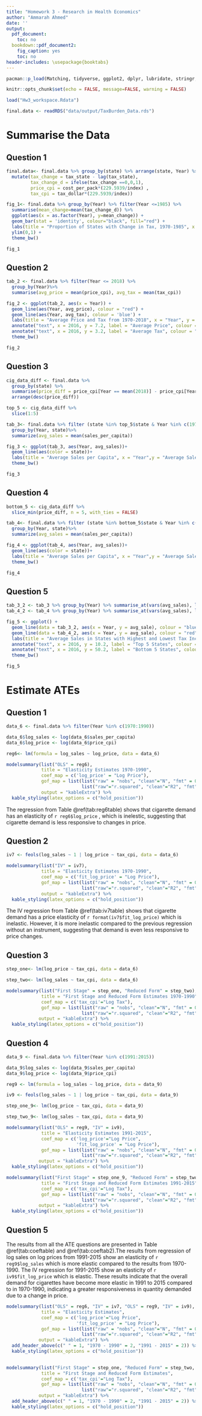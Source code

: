 ```yaml
---
title: "Homework 3 - Research in Health Economics"
author: "Ammarah Ahmed"
date: ''
output:
  pdf_document:
    toc: no
  bookdown::pdf_document2:
    fig_caption: yes
    toc: no
header-includes: \usepackage{booktabs}
---
```


```r
pacman::p_load(Matching, tidyverse, ggplot2, dplyr, lubridate, stringr, readxl, readr, data.table, gdata, scales, kableExtra, modelsummary, fixest, imputeTS)
```

```r
knitr::opts_chunk$set(echo = FALSE, message=FALSE, warning = FALSE)
```

```r
load("Hw3_workspace.Rdata")
```

```r
final.data <- readRDS("data/output/TaxBurden_Data.rds")
```

# Summarise the Data

## Question 1

```r
final.data<- final.data %>% group_by(state) %>% arrange(state, Year) %>%
  mutate(tax_change = tax_state - lag(tax_state),
         tax_change_d = ifelse(tax_change ==0,0,1),
         price_cpi = cost_per_pack*(229.5939/index) ,
         tax_cpi = tax_dollar*(229.5939/index)) 
```


```r
fig_1<- final.data %>% group_by(Year) %>% filter(Year <=1985) %>%
  summarise(mean_change=mean(tax_change_d)) %>% 
  ggplot(aes(x = as.factor(Year), y=mean_change)) + 
  geom_bar(stat = 'identity', colour="black", fill="red") + 
  labs(title = "Proportion of States with Change in Tax, 1970-1985", x = "Year", y = "Proportion of States") +
  ylim(0,1) +
  theme_bw()
```

```r
fig_1
```

## Question 2

```r
tab_2 <- final.data %>% filter(Year <= 2018) %>% 
  group_by(Year)%>%
  summarise(avg_price = mean(price_cpi), avg_tax = mean(tax_cpi))
```
```r
fig_2 <- ggplot(tab_2, aes(x = Year)) + 
  geom_line(aes(Year, avg_price), colour = "red") + 
  geom_line(aes(Year, avg_tax), colour = 'blue') +
  labs(title = "Average Price and Tax from 1970-2018", x = "Year", y = "Average Price and Tax") +
  annotate("text", x = 2016, y = 7.2, label = "Average Price", colour = "black", size = 3) +
  annotate("text", x = 2016, y = 3.2, label = "Average Tax", colour = "black", size = 3) +
  theme_bw()
```

```r
fig_2
```

## Question 3

```r
cig_data_diff <- final.data %>%
  group_by(state) %>%
  summarise(price_diff = price_cpi[Year == mean(2018)] - price_cpi[Year == mean(1970)]) %>%
  arrange(desc(price_diff))
```
```r
top_5 <- cig_data_diff %>%
  slice(1:5)
```
```r
tab_3<- final.data %>% filter (state %in% top_5$state & Year %in% c(1970:2018))%>% 
  group_by(Year, state)%>% 
  summarize(avg_sales = mean(sales_per_capita))
```
```r
fig_3 <- ggplot(tab_3, aes(Year, avg_sales))+
  geom_line(aes(color = state))+
  labs(title = "Average Sales per Capita", x = "Year",y = "Average Sales per Capita")+
  theme_bw()
```

```r
fig_3
```

## Question 4

```r
bottom_5 <- cig_data_diff %>%
  slice_min(price_diff, n = 5, with_ties = FALSE)
```
```r
tab_4<- final.data %>% filter (state %in% bottom_5$state & Year %in% c(1970:2018))%>% 
  group_by(Year, state)%>% 
  summarize(avg_sales = mean(sales_per_capita))
```
```r
fig_4 <- ggplot(tab_4, aes(Year, avg_sales))+
  geom_line(aes(color = state))+
  labs(title = "Average Sales per Capita", x = "Year",y = "Average Sales per Capita")+
  theme_bw()
```

```r
fig_4
```

## Question 5

```r
tab_3_2 <- tab_3 %>% group_by(Year) %>% summarise_at(vars(avg_sales), list(avg_sale = mean))
tab_4_2 <- tab_4 %>% group_by(Year) %>% summarise_at(vars(avg_sales), list(avg_sale = mean))
```
```r
fig_5 <- ggplot() + 
  geom_line(data = tab_3_2, aes(x = Year, y = avg_sale), colour = "blue") +
  geom_line(data = tab_4_2, aes(x = Year, y = avg_sale), colour = "red") +
  labs(title = "Average Sales in States with Highest and Lowest Tax Increase", x = "Year", y = "Average Sales per Capita") +
  annotate("text", x = 2016, y = 10.2, label = "Top 5 States", colour = "black", size = 3) +
  annotate("text", x = 2016, y = 50.2, label = "Bottom 5 States", colour = "black", size = 3) +
  theme_bw()
```

```r
fig_5
```

# Estimate ATEs

## Question 1 
```r
data_6 <- final.data %>% filter(Year %in% c(1970:1990))
```
```r
data_6$log_sales <- log(data_6$sales_per_capita)
data_6$log_price <- log(data_6$price_cpi)

```
```r
reg6<- lm(formula = log_sales ~ log_price, data = data_6)
```

```r
modelsummary(list("OLS" = reg6),
             title = "Elasticity Estimates 1970-1990",
             coef_map = c('log_price' = "Log Price"),
             gof_map = list(list("raw" = "nobs", "clean"="N", "fmt" = 0),
                            list("raw"="r.squared", "clean"="R2", "fmt" =2)),
             output = "kableExtra") %>%
  kable_styling(latex_options = c("hold_position"))
```

The regression from Table \@ref(tab:reg6table) shows that cigarette demand has an elasticity of `r reg6$log_price` , which is inelestic, suggesting that cigarette demand is less responsive to changes in price.

## Question 2

```r
iv7 <- feols(log_sales ~ 1 | log_price ~ tax_cpi, data = data_6)
```

```r
modelsummary(list("IV" = iv7),
             title = "Elasticity Estimates 1970-1990",
             coef_map = c('fit_log_price' = "Log Price"),
             gof_map = list(list("raw" = "nobs", "clean"="N", "fmt" = 0),
                            list("raw"="r.squared", "clean"="R2", "fmt" =2)),
             output = "kableExtra") %>%
  kable_styling(latex_options = c("hold_position"))
```

The IV regression from Table \@ref(tab:iv7table) shows that cigarette demand has a price elasticity of `r format(iv7$fit_log_price)` which is inelastic. However, it is more inelastic compared to the previous regression without an instrument, suggesting that demand is even less responsive to price changes.

\newpage 

## Question 3

```r
step_one<- lm(log_price ~ tax_cpi, data = data_6)
```

```r
step_two<- lm(log_sales ~ tax_cpi, data = data_6)
```

```r
modelsummary(list("First Stage" = step_one, "Reduced Form" = step_two),
             title = "First Stage and Reduced Form Estimates 1970-1990",
             coef_map = c('tax_cpi'="Log Tax"),
             gof_map = list(list("raw" = "nobs", "clean"="N", "fmt" = 0),
                            list("raw"="r.squared", "clean"="R2", "fmt" =2)),
            output = "kableExtra") %>% 
  kable_styling(latex_options = c("hold_position"))
```

## Question 4

```r
data_9 <- final.data %>% filter(Year %in% c(1991:2015))
```
```r
data_9$log_sales <- log(data_9$sales_per_capita)
data_9$log_price <- log(data_9$price_cpi)
```

```r
reg9 <- lm(formula = log_sales ~ log_price, data = data_9)
```

```r
iv9 <- feols(log_sales ~ 1 | log_price ~ tax_cpi, data = data_9)
```

```r
step_one_9<- lm(log_price ~ tax_cpi, data = data_9)
```

```r
step_two_9<- lm(log_sales ~ tax_cpi, data = data_9)
```

```r
modelsummary(list("OLS" = reg9, "IV" = iv9),
             title = "Elasticity Estimates 1991-2015",
             coef_map = c('log_price'="Log Price",
                          'fit_log_price' = "Log Price"),
             gof_map = list(list("raw" = "nobs", "clean"="N", "fmt" = 0),
                            list("raw"="r.squared", "clean"="R2", "fmt" =2)),
            output = "kableExtra") %>% 
  kable_styling(latex_options = c("hold_position"))
```

```r
modelsummary(list("First Stage" = step_one_9, "Reduced Form" = step_two_9),
             title = "First Stage and Reduced Form Estimates 1991-2015",
             coef_map = c('tax_cpi'="Log Tax"),
             gof_map = list(list("raw" = "nobs", "clean"="N", "fmt" = 0),
                            list("raw"="r.squared", "clean"="R2", "fmt" =2)),
            output = "kableExtra") %>% 
  kable_styling(latex_options = c("hold_position"))
```

## Question 5

The results from all the ATE questions are presented in Table \@ref(tab:coeftable) and \@ref(tab:coeftab2).The results from regression of log sales on log prices from 1991-2015 show an elasticity of `r reg9$log_sales` which is more elastic compared to the results from 1970-1990. The IV regression for 1991-2015 show an elasticity of `r iv9$fit_log_price` which is elastic. These results indicate that the overall demand for cigarettes have become more elastic in 1991 to 2015 compared to in 1970-1990, indicating a greater responsiveness in quantity demanded due to a change in price. 

```r
modelsummary(list("OLS" = reg6, "IV" = iv7, "OLS" = reg9, "IV" = iv9),
             title = "Elasticity Estimates",
             coef_map = c('log_price'="Log Price",
                          'fit_log_price' = "Log Price"),
             gof_map = list(list("raw" = "nobs", "clean"="N", "fmt" = 0),
                            list("raw"="r.squared", "clean"="R2", "fmt" =2)),
            output = "kableExtra") %>% 
  add_header_above(c(" " = 1, "1970 - 1990" = 2, "1991 - 2015" = 2)) %>%
  kable_styling(latex_options = c("hold_position"))
          
```

```r
modelsummary(list("First Stage" = step_one, "Reduced Form" = step_two, "First Stage" = step_one_9, "Reduced Form" = step_two_9),
             title = "First Stage and Reduced Form Estimates",
             coef_map = c('tax_cpi'="Log Tax"),
             gof_map = list(list("raw" = "nobs", "clean"="N", "fmt" = 0),
                            list("raw"="r.squared", "clean"="R2", "fmt" =2)),
            output = "kableExtra") %>% 
  add_header_above(c(" " = 1, "1970 - 1990" = 2, "1991 - 2015" = 2)) %>%
  kable_styling(latex_options = c("hold_position"))
```

